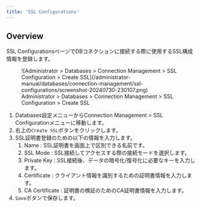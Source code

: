 ```yaml
---
title: 'SSL Configurations'
---
```


## Overview

SSL ConfigurationsページでDBコネクションに接続する際に使用するSSL構成情報を登録します。

<figure data-layout="center" data-align="center">
![Administrator &gt; Databases &gt; Connection Management &gt; SSL Configuration &gt; Create SSL](/administrator-manual/databases/connection-management/ssl-configurations/screenshot-20240730-230107.png)
<figcaption>
Administrator &gt; Databases &gt; Connection Management &gt; SSL Configuration &gt; Create SSL
</figcaption>
</figure>


1. Databases設定メニューからConnection Management &gt; SSL Configurationメニューに移動します。
2. 右上の`Create SSL`ボタンをクリックします。
3. SSL証明書登録のための以下の情報を入力します。
    1. Name : SSL証明書を画面上で区別できる名前です。
    2. SSL Mode : SSL接続してアクセスする際の接続モードを選択します。
    3. Private Key : SSL接続後、データの暗号化/復号化に必要なキーを入力します。
    4. Certificate : クライアント情報を識別するための証明書情報を入力します。
    5. CA Certificate : 証明書の検証のためのCA証明書情報を入力します。
4. `Save`ボタンで保存します。
